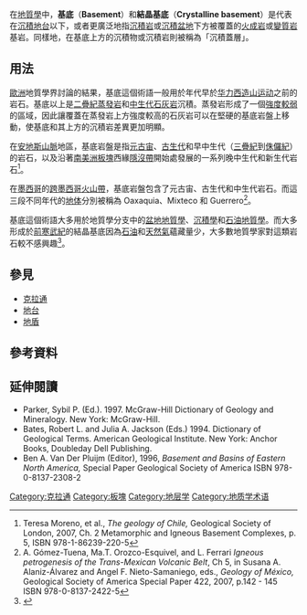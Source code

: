 在[[地質學|地質學]]中，'''基底'''（'''Basement'''）和'''結晶基底'''（'''Crystalline basement'''）是代表在[[沉積作用|沉積]][[地台|地台]]以下，或者更廣泛地指[[沉積岩|沉積岩]]或[[沉積盆地|沉積盆地]]下方被覆蓋的[[火成岩|火成岩]]或[[變質岩|變質岩]]基岩。同樣地，在基底上方的沉積物或沉積岩則被稱為「沉積蓋層」。

==用法==
[[歐洲|歐洲]]地質學界討論的結果，基底這個術語一般用於年代早於[[华力西造山运动|华力西造山运动]]之前的岩石{{Citation needed|date=September 2009}}。基底以上是[[二疊紀|二疊紀]][[蒸發岩|蒸發岩]]和[[中生代|中生代]][[石灰岩|石灰岩]]沉積。蒸發岩形成了一個[[材料力学|強度較弱]]的區域，因此讓覆蓋在蒸發岩上方強度較高的石灰岩可以在堅硬的基底岩盤上移動，使基底和其上方的沉積岩差異更加明顯{{Citation needed|date=September 2009}}。

在[[安地斯山脈|安地斯山脈]]地區，基底岩盤是指[[元古宙|元古宙]]、[[古生代|古生代]]和早中生代（[[三疊紀|三疊紀]]到[[侏儸紀|侏儸紀]]）的岩石，以及沿著[[南美洲板塊|南美洲板塊]]西緣[[隱沒帶|隱沒帶]]開始處發展的一系列晚中生代和新生代岩石<ref>Teresa Moreno, et al., ''The geology of Chile,'' Geological Society of London, 2007, Ch. 2 Metamorphic and Igneous Basement Complexes, p. 5, ISBN 978-1-86239-220-5 </ref>。

在[[墨西哥|墨西哥]]的[[跨墨西哥火山帶|跨墨西哥火山帶]]，基底岩盤包含了元古宙、古生代和中生代岩石。而這三段不同年代的[[地体|地体]]分別被稱為 Oaxaquia、Mixteco 和 Guerrero<ref>A. Gómez-Tuena, Ma.T. Orozco-Esquivel, and L. Ferrari ''Igneous petrogenesis of the Trans-Mexican Volcanic Belt'', Ch 5, in Susana A. Alaniz-Álvarez and Angel F. Nieto-Samaniego, eds., ''Geology of México,'' Geological Society of America Special Paper 422, 2007, p.142 - 145 ISBN 978-0-8137-2422-5 </ref>。

基底這個術語大多用於地質學分支中的[[沉積盆地|盆地地質學]]、[[沉積學|沉積學]]和[[石油地質學|石油地質學]]。而大多形成於[[前寒武紀|前寒武紀]]的結晶基底因為[[石油|石油]]和[[天然氣|天然氣]]蘊藏量少，大多數地質學家對這類岩石較不感興趣<ref>{{Cite web |url=http://www.searchanddiscovery.com/documents/geophysical/gay/images/gay.pdf |title=Gay, Parker (2002) ''Mapping Geologic Structure of Basement and Role of Basement in Hydrocarbon Entrapment,'' Search and Discovery Article #40052 (adapted from: AAPG Explorer (November and December, 1999) |accessdate=2013-11-14 |archive-date=2016-03-03 |archive-url=https://web.archive.org/web/20160303233726/http://www.searchanddiscovery.com/documents/geophysical/gay/images/gay.pdf |dead-url=no }}</ref>。

==參見==
*[[克拉通|克拉通]]
*[[地台|地台]]
*[[地盾|地盾]]

==參考資料==
{{Reflist}}

==延伸閱讀==
*Parker, Sybil P. (Ed.). 1997. McGraw-Hill Dictionary of Geology and Mineralogy. New York: McGraw-Hill.
*Bates, Robert L. and Julia A. Jackson (Eds.) 1994. Dictionary of Geological Terms. American Geological Institute. New York: Anchor Books, Doubleday Dell Publishing.
*Ben A. Van Der Pluijm (Editor), 1996, ''Basement and Basins of Eastern North America,'' Special Paper Geological Society of America ISBN 978-0-8137-2308-2

{{DEFAULTSORT:Basement (Geology)}}
[[Category:克拉通|Category:克拉通]]
[[Category:板塊|Category:板塊]]
[[Category:地层学|Category:地层学]]
[[Category:地质学术语|Category:地质学术语]]
